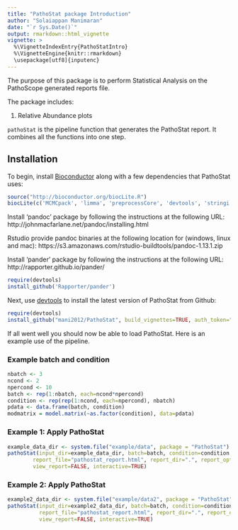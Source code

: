 ```yaml
---
title: "PathoStat package Introduction"
author: "Solaiappan Manimaran"
date: "`r Sys.Date()`"
output: rmarkdown::html_vignette
vignette: >
  %\VignetteIndexEntry{PathoStatIntro}
  %\VignetteEngine{knitr::rmarkdown}
  \usepackage[utf8]{inputenc}
---
```

The purpose of this package is to perform Statistical Analysis on the PathoScope generated reports file.

The package includes:

1. Relative Abundance plots

`pathoStat` is the pipeline function that generates the PathoStat report. It combines all the functions into one step.

## Installation

To begin, install [Bioconductor](http://www.bioconductor.org/) along with a
few dependencies that PathoStat uses:

```r
source("http://bioconductor.org/biocLite.R")
biocLite(c('MCMCpack', 'limma', 'preprocessCore', 'devtools', 'stringi', 'corpcor', 'matrixStats', 'shiny', 'ggvis', 'd3heatmap', 'reshape2', 'scales', 'rentrez'))
```
Install 'pandoc' package by following the instructions at the following URL:
http://johnmacfarlane.net/pandoc/installing.html

Rstudio provide pandoc binaries at the following location for (windows, linux and mac):
https://s3.amazonaws.com/rstudio-buildtools/pandoc-1.13.1.zip 

Install 'pander' package by following the instructions at the following URL:
http://rapporter.github.io/pander/

```r
require(devtools)
install_github('Rapporter/pander')
```

Next, use [devtools](https://github.com/hadley/devtools) to install the latest
version of PathoStat from Github:
```r
require(devtools)
install_github("mani2012/PathoStat", build_vignettes=TRUE, auth_token="dadf36cdaef71a2f761f193862a8f6f3f36e3966")
```

If all went well you should now be able to load PathoStat. Here is an example use of the pipeline.

### Example batch and condition
```r
nbatch <- 3
ncond <- 2
npercond <- 10
batch <- rep(1:nbatch, each=ncond*npercond)
condition <- rep(rep(1:ncond, each=npercond), nbatch)
pdata <- data.frame(batch, condition)
modmatrix = model.matrix(~as.factor(condition), data=pdata)
```

### Example 1: Apply PathoStat
```r
example_data_dir <- system.file("example/data", package = "PathoStat")
pathoStat(input_dir=example_data_dir, batch=batch, condition=condition, 
        report_file="pathostat_report.html", report_dir=".", report_option_binary="111111111",
        view_report=FALSE, interactive=TRUE)
```

### Example 2: Apply PathoStat
```r
example2_data_dir <- system.file("example/data2", package = "PathoStat")
pathoStat(input_dir=example2_data_dir, batch=batch, condition=condition, 
          report_file="pathostat_report.html", report_dir=".", report_option_binary="111111111",
          view_report=FALSE, interactive=TRUE)
```
